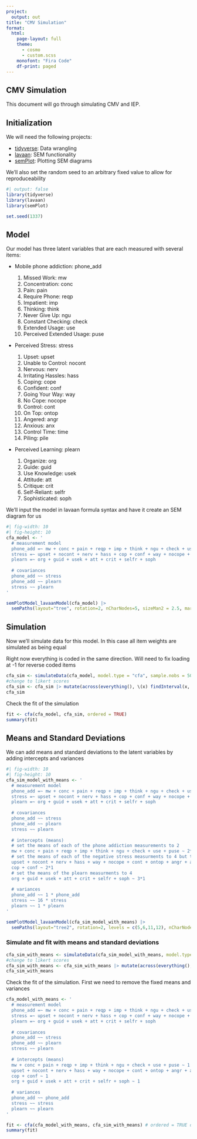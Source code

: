 ```yaml
---
project:
  output: out
title: "CMV Simulation"
format:
  html:
    page-layout: full
    theme: 
      - cosmo 
      - custom.scss
    monofont: "Fira Code"
    df-print: paged
---
```


## CMV Simulation

This document will go through simulating CMV and IEP.

## Initialization

We will need the following projects:

- [tidyverse](https://tidyverse.org): Data wrangling
- [lavaan](https://lavaan.ugent.be): SEM functionality
- [semPlot](http://sachaepskamp.com/documentation/semPlot/semPaths.html): Plotting SEM diagrams

We'll also set the random seed to an arbitrary fixed value to allow for reproduceability

```r
#| output: false
library(tidyverse)
library(lavaan)
library(semPlot)

set.seed(1337)
```

## Model

Our model has three latent variables that are each measured with several items:

- Mobile phone addiction: phone_add
  
  1. Missed Work: mw
  2. Concentration: conc
  3. Pain: pain
  4. Require Phone: reqp
  5. Impatient: imp
  6. Thinking: think
  7. Never Give Up: ngu
  8. Constant Checking: check
  9. Extended Usage: use
  10. Perceived Extended Usage: puse
  
- Perceived Stress: stress

  1. Upset: upset
  2. Unable to Control: nocont
  3. Nervous: nerv
  4. Irritating Hassles: hass
  5. Coping: cope
  6. Confident: conf
  7. Going Your Way: way
  8. No Cope: nocope
  9. Control: cont
  10. On Top: ontop
  11. Angered: angr
  12. Anxious: anx
  13. Control Time: time
  14. Piling: pile
  
- Perceived Learning: plearn

  1. Organize: org
  2. Guide: guid
  3. Use Knowledge: usek
  4. Attitude: att
  5. Critique: crit
  6. Self-Reliant: selfr
  7. Sophisticated: soph
  
We'll input the model in lavaan formula syntax and have it create an SEM diagram for us  

```r
#| fig-width: 10
#| fig-height: 10
cfa_model <- '
  # measurement model
  phone_add =~ mw + conc + pain + reqp + imp + think + ngu + check + use + puse
  stress =~ upset + nocont + nerv + hass + cop + conf + way + nocope + cont + ontop + angr + anx + time + pile
  plearn =~ org + guid + usek + att + crit + selfr + soph
  
  # covariances
  phone_add ~~ stress
  phone_add ~~ plearn
  stress ~~ plearn
'

semPlotModel_lavaanModel(cfa_model) |> 
  semPaths(layout="tree", rotation=2, nCharNodes=5, sizeMan2 = 2.5, mar = c(1,4,1,3), label.norm = "OOOOO", residuals = FALSE)
```

## Simulation

Now we'll simulate data for this model.  In this case all item weights are simulated as being equal

::: {.callout-note}
Right now everything is coded in the same direction. Will need to fix loading at -1 for reverse coded items
:::


```r
cfa_sim <- simulateData(cfa_model, model.type = "cfa", sample.nobs = 500)
#change to likert scores
cfa_sim <- cfa_sim |> mutate(across(everything(), \(x) findInterval(x, vec=c(-Inf,-2.5,-1, 1,2.5,Inf))))
cfa_sim
```

Check the fit of the simulation

```r
fit <- cfa(cfa_model, cfa_sim, ordered = TRUE)
summary(fit)
```
## Means and Standard Deviations

We can add means and standard deviations to the latent variables by adding intercepts and variances

```r
#| fig-width: 10
#| fig-height: 10
cfa_sim_model_with_means <- '
  # measurement model
  phone_add =~ mw + conc + pain + reqp + imp + think + ngu + check + use + puse
  stress =~ upset + nocont + nerv + hass + cop + conf + way + nocope + cont + ontop + angr + anx + time + pile
  plearn =~ org + guid + usek + att + crit + selfr + soph
  
  # covariances
  phone_add ~~ stress
  phone_add ~~ plearn
  stress ~~ plearn
  
  # intercepts (means)
  # set the means of each of the phone addiction measurements to 2
  mw + conc + pain + reqp + imp + think + ngu + check + use + puse ~ 2*1
  # set the means of each of the negative stress measurments to 4 but the postitive ones to 2
  upset + nocont + nerv + hass + way + nocope + cont + ontop + angr + anx + time + pile ~ 4*1
  cop + conf ~ 2*1
  # set the means of the plearn measurments to 4
  org + guid + usek + att + crit + selfr + soph ~ 3*1
  
  # variances
  phone_add ~~ 1 * phone_add
  stress ~~ 16 * stress
  plearn ~~ 1 * plearn
'

semPlotModel_lavaanModel(cfa_sim_model_with_means) |> 
  semPaths(layout="tree2", rotation=2, levels = c(5,6,11,12), nCharNodes=5, sizeMan2 = 2.5, mar = c(1,4,1,3), label.norm = "OOOOO", residuals = TRUE, intAtSide = TRUE)
```

### Simulate and fit with means and standard deviations

```r
cfa_sim_with_means <- simulateData(cfa_sim_model_with_means, model.type = "cfa", sample.nobs = 500)
#change to likert scores
cfa_sim_with_means <- cfa_sim_with_means |> mutate(across(everything(), \(x) findInterval(x, vec=c(-Inf,-2.5,-1, 1,2.5,Inf))))
cfa_sim_with_means
```
Check the fit of the simulation.  First we need to remove the fixed means and variances

```r

cfa_model_with_means <- '
  # measurement model
  phone_add =~ mw + conc + pain + reqp + imp + think + ngu + check + use + puse
  stress =~ upset + nocont + nerv + hass + cop + conf + way + nocope + cont + ontop + angr + anx + time + pile
  plearn =~ org + guid + usek + att + crit + selfr + soph
  
  # covariances
  phone_add ~~ stress
  phone_add ~~ plearn
  stress ~~ plearn
  
  # intercepts (means)
  mw + conc + pain + reqp + imp + think + ngu + check + use + puse ~ 1
  upset + nocont + nerv + hass + way + nocope + cont + ontop + angr + anx + time + pile ~ 1
  cop + conf ~ 1
  org + guid + usek + att + crit + selfr + soph ~ 1
  
  # variances
  phone_add ~~ phone_add
  stress ~~ stress
  plearn ~~ plearn
'

fit <- cfa(cfa_model_with_means, cfa_sim_with_means) # ordered = TRUE does not identify
summary(fit)
```